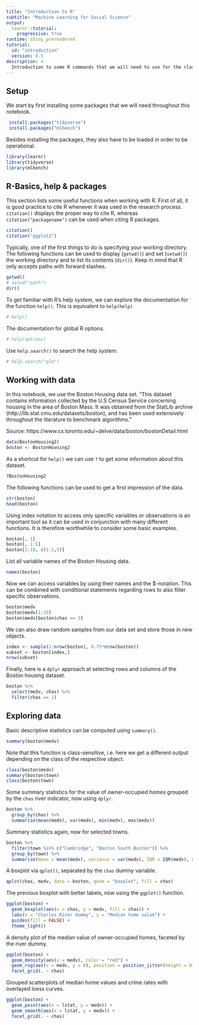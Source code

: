 ```yaml
---
title: "Introduction to R"
subtitle: "Machine Learning for Social Science"
output: 
  learnr::tutorial:
    progressive: true
runtime: shiny_prerendered
tutorial:
  id: "introduction"
  version: 0.5
description: >
  Introduction to some R commands that we will need to use for the class, Machine Learning for Social Science.
---
```


## Setup

We start by first installing some packages that we will need throughout this notebook.

```r
 install.packages("tidyverse")
 install.packages("mlbench")
```

Besides installing the packages, they also have to be loaded in order to be operational.

```r
library(learnr)
library(tidyverse)
library(mlbench)
```

## R-Basics, help & packages

This section lists some useful functions when working with R. First of all, it is good practice to cite R whenever it was used in the research process. `citation()` displays the proper way to cite R, whereas `citation("packagename")` can be used when citing R packages.

```r
citation()
citation("ggplot2")
```

Typically, one of the first things to do is specifying your working directory. The following functions can be used to display (`getwd()`) and set (`setwd()`) the working directory and to list its contents (`dir()`). Keep in mind that R only accepts paths with forward slashes. 

```r
getwd()
# setwd("path")
dir()
```

To get familiar with R's help system, we can explore the documentation for the function `help()`. This is equivalent to `help(help)`

```r
# help()
```

The documentation for global R options.

```r
# help(options)
```

Use `help.search()` to search the help system.

```r
# help.search("glm")
```

## Working with data

In this notebook, we use the Boston Housing data set. "This dataset contains information collected by the U.S Census Service concerning housing in the area of Boston Mass. It was obtained from the StatLib archive (http://lib.stat.cmu.edu/datasets/boston), and has been used extensively throughout the literature to benchmark algorithms."

Source: https://www.cs.toronto.edu/~delve/data/boston/bostonDetail.html

```r
data(BostonHousing2)
boston <- BostonHousing2
```

As a shortcut for `help()` we can use `?` to get some information about this dataset.

```r
?BostonHousing2
```

The following functions can be used to get a first impression of the data. 

```r
str(boston)
head(boston)
```

Using index notation to access only specific variables or observations is an important tool as it can be used in conjunction with many different functions. It is therefore worthwhile to consider some basic examples.

```r
boston[, 1]
boston[, 1:5]
boston[1:10, c(1:2,5)]
```

List all variable names of the Boston Housing data.

```r
names(boston)
```

Now we can access variables by using their names and the $-notation. This can be combined with conditional statements regarding rows to also filter specific observations.

```r
boston$medv
boston$medv[1:10]
boston$medv[boston$chas == 1]
```

We can also draw random samples from our data set and store those in new objects.

```r
index <- sample(1:nrow(boston), 0.75*nrow(boston))
subset <- boston[index,]
nrow(subset)
```

Finally, here is a `dplyr` approach at selecting rows and columns of the Boston housing dataset.

```r
boston %>%
  select(medv, chas) %>%
  filter(chas == 1)
```

## Exploring data

Basic descriptive statistics can be computed using `summary()`. 

```r
summary(boston$medv)
```

Note that this function is class-sensitive, i.e. here we get a different output depending on the class of the respective object.

```r
class(boston$medv)
summary(boston$town)
class(boston$town)
```

Some summary statistics for the value of owner-occupied homes grouped by the `chas` river indicator, now using `dplyr`.

```r
boston %>% 
  group_by(chas) %>%
  summarise(mean(medv), var(medv), min(medv), max(medv))
```

Summary statistics again, now for selected towns.

```r
boston %>% 
  filter(town %in% c("Cambridge", "Boston South Boston")) %>%
  group_by(town) %>%
  summarise(mean = mean(medv), variance = var(medv), IQR = IQR(medv), n = n())
```

A boxplot via `qplot()`, separated by the `chas` dummy variable.

```r
qplot(chas, medv, data = boston, geom = "boxplot", fill = chas)
```

The previous boxplot with better labels, now using the `ggplot()` function.

```r
ggplot(boston) +
  geom_boxplot(aes(x = chas, y = medv, fill = chas)) +
  labs(x = "Charles River dummy", y = "Median home value") +
  guides(fill = FALSE) +
  theme_light()
```

A density plot of the median value of owner-occupied homes, faceted by the river dummy.

```r
ggplot(boston) +
  geom_density(aes(x = medv), color = "red") +
  geom_rug(aes(x = medv, y = 0), position = position_jitter(height = 0)) +
  facet_grid(. ~ chas)
```

Grouped scatterplots of median home values and crime rates with overlayed loess curves.

```r
ggplot(boston) +
  geom_point(aes(x = lstat, y = medv)) +
  geom_smooth(aes(x = lstat, y = medv)) +
  facet_grid(. ~ chas)
```
